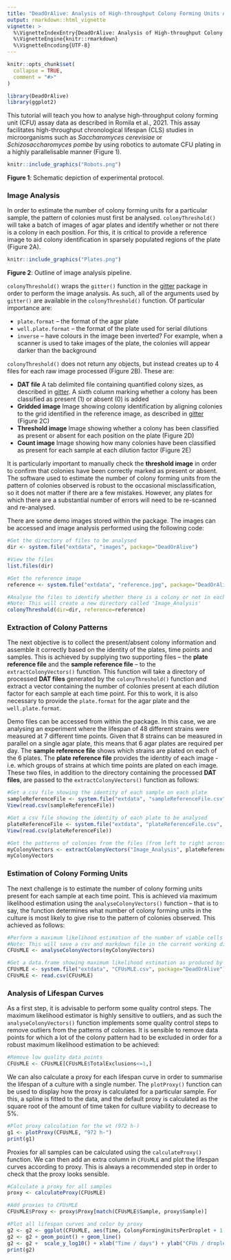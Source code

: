 ```yaml
---
title: "DeadOrAlive: Analysis of High-throughput Colony Forming Units Assays"
output: rmarkdown::html_vignette
vignette: >
  %\VignetteIndexEntry{DeadOrAlive: Analysis of High-throughput Colony Forming Units Assays}
  %\VignetteEngine{knitr::rmarkdown}
  %\VignetteEncoding{UTF-8}
---
```


```r
knitr::opts_chunk$set(
  collapse = TRUE,
  comment = "#>"
)
```

```r
library(DeadOrAlive)
library(ggplot2)
```

This tutorial will teach you how to analyse high-throughput colony forming unit (CFU) assay data as described in Romila et al., 2021. This assay facilitates high-throughput chronological lifespan (CLS) studies in microorganisms such as *Saccharomyces cerevisiae* or *Schizosaccharomyces pombe* by using robotics to automate CFU plating in a highly parallelisable manner (Figure 1).

```r
knitr::include_graphics("Robots.png")
```

**Figure 1**: Schematic depiction of experimental protocol.

### Image Analysis

In order to estimate the number of colony forming units for a particular sample, the pattern of colonies must first be analysed. `colonyThreshold()` will take a batch of images of agar plates and identify whether or not there is a colony in each position. For this, it is critical to provide a reference image to aid colony identification in sparsely populated regions of the plate (Figure 2A).

```r
knitr::include_graphics("Plates.png")
```
**Figure 2**: Outline of image analysis pipeline.

`colonyThreshold()` wraps the `gitter()` function in the [gitter](http://omarwagih.github.io/gitter/) package in order to perform the image analysis. As such, all of the arguments used by `gitter()` are available in the `colonyThreshold()` function. Of particular importance are:

* `plate.format` – the format of the agar plate
* `well.plate.format` – the format of the plate used for serial dilutions
* `inverse` – have colours in the image been inverted? For example, when a scanner is used to take images of the plate, the colonies will appear darker than the background

`colonyThreshold()` does not return any objects, but instead creates up to 4 files for each raw image processed (Figure 2B). These are:

* **DAT file** A tab delimited file containing quantified colony sizes, as described in [gitter](http://omarwagih.github.io/gitter/#gettingstarted). A sixth column marking whether a colony has been classified as present (1) or absent (0) is added
* **Gridded image** Image showing colony identification by aligning colonies to the grid identified in the reference image, as described in [gitter](http://omarwagih.github.io/gitter/#gettingstarted) (Figure 2C)
* **Threshold image** Image showing whether a colony has been classified as present or absent for each position on the plate (Figure 2D)
* **Count image** Image showing how many colonies have been classified as present for each sample at each dilution factor (Figure 2E)
 
It is particularly important to manually check the **threshold image** in order to confirm that colonies have been correctly marked as present or absent. The software used to estimate the number of colony forming units from the pattern of colonies observed is robust to the occasional misclassification, so it does not matter if there are a few mistakes. However, any plates for which there are a substantial number of errors will need to be re-scanned and re-analysed.

There are some demo images stored within the package. The images can be accessed and image analysis performed using the following code:
```r
#Get the directory of files to be analysed
dir <- system.file("extdata", "images", package="DeadOrAlive")

#View the files
list.files(dir)

#Get the reference image
reference <- system.file("extdata", "reference.jpg", package="DeadOrAlive")

#Analyse the files to identify whether there is a colony or not in each position
#Note: This will create a new directory called 'Image_Analysis'
colonyThreshold(dir=dir, reference=reference)
```

### Extraction of Colony Patterns

The next objective is to collect the present/absent colony information and assemble it correctly based on the identity of the plates, time points and samples. This is achieved by supplying two supporting files – the **plate reference file** and the **sample reference file** – to the `extractColonyVectors()` function. This function will take a directory of processed **DAT files** generated by the `colonyThreshold()` function and extract a vector containing the number of colonies present at each dilution factor for each sample at each time point. For this to work, it is also necessary to provide the `plate.format` for the agar plate and the `well.plate.format`.

Demo files can be accessed from within the package. In this case, we are analysing an experiment where the lifespan of 48 different strains were measured at 7 different time points. Given that 8 strains can be measured in parallel on a single agar plate, this means that 6 agar plates are required per day. The **sample reference file** shows which strains are plated on each of the 6 plates. The **plate reference file** provides the identity of each image - i.e. which groups of strains at which time points are plated on each image. These two files, in addition to the directory containing the processed **DAT files**, are passed to the `extractColonyVectors()` function as follows:

```r
#Get a csv file showing the identity of each sample on each plate
sampleReferenceFile <- system.file("extdata", "sampleReferenceFile.csv", package="DeadOrAlive")
View(read.csv(sampleReferenceFile))

#Get a csv file showing the identity of each plate to be analysed
plateReferenceFile <- system.file("extdata", "plateReferenceFile.csv", package="DeadOrAlive")
View(read.csv(plateReferenceFile))

#Get the patterns of colonies from the files (from left to right across the plate)
myColonyVectors <- extractColonyVectors("Image_Analysis", plateReferenceFile, sampleReferenceFile)
myColonyVectors
```

### Estimation of Colony Forming Units

The next challenge is to estimate the number of colony forming units present for each sample at each time point. This is achieved via maximum likelihood estimation using the `analyseColonyVectors()` function – that is to say, the function determines what number of colony forming units in the culture is most likely to give rise to the pattern of colonies observed. This achieved as follows:

```r
#Perform a maximum likelihood estimation of the number of viable cells
#Note: This will save a csv and markdown file in the current working directory
CFUsMLE <- analyseColonyVectors(myColonyVectors)
```

```r
#Get a data.frame showing maximum likelihood estimation as produced by analyseColonyVectors
CFUsMLE <- system.file("extdata", "CFUsMLE.csv", package="DeadOrAlive")
CFUsMLE <- read.csv(CFUsMLE)
```

### Analysis of Lifespan Curves

As a first step, it is advisable to perform some quality control steps. The maximum likelihood estimator is highly sensitive to outliers, and as such the `analyseColonyVectors()` function implements some quality control steps to remove outliers from the patterns of colonies. It is sensible to remove data points for which a lot of the colony pattern had to be excluded in order for a robust maximum likelihood estimation to be achieved:

```r
#Remove low quality data points
CFUsMLE <- CFUsMLE[CFUsMLE$TotalExclusions<=1,]
```

We can also calculate a proxy for each lifespan curve in order to summarise the lifespan of a culture with a single number. The `plotProxy()` function can be used to display how the proxy is calculated for a particular sample. For this, a spline is fitted to the data, and the default proxy is calculated as the square root of the amount of time taken for culture viability to decrease to 5%.

```r
#Plot proxy calculation for the wt (972 h-)
g1 <- plotProxy(CFUsMLE, "972 h-")
print(g1)
```

Proxies for all samples can be calculated using the `calculateProxy()` function. We can then add an extra column in `CFUsMLE` and plot the lifespan curves according to proxy. This is always a recommended step in order to check that the proxy looks sensible.

```r
#Calculate a proxy for all samples
proxy <- calculateProxy(CFUsMLE)

#Add proxies to CFUsMLE
CFUsMLE$Proxy <- proxy$Proxy[match(CFUsMLE$Sample, proxy$Sample)]

#Plot all lifespan curves and color by proxy
g2 <- g2 <- ggplot(CFUsMLE, aes(Time, ColonyFormingUnitsPerDroplet + 1, group=Sample, color=Proxy))
g2 <- g2 + geom_point() + geom_line()
g2 <- g2 +  scale_y_log10() + xlab("Time / days") + ylab("CFUs / droplet + 1") + scale_color_viridis_c()
print(g2)
```